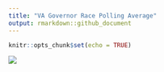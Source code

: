 ```yaml
---
title: "VA Governor Race Polling Average"
output: rmarkdown::github_document
---
```


```r
knitr::opts_chunk$set(echo = TRUE)
```

![](plots/race_results_current.png)
